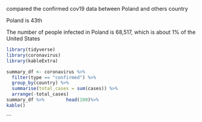 compared the confirmed cov19 data between Poland and others country

Poland is 43th

The number of people infected in Poland is 68,517, which is about 1% of the United States

```{r setup, include = FALSE}
library(tidyverse)
library(coronavirus)
library(kableExtra)
```



```{r, echo=FALSE, include=TRUE,Warning = FALSE}
summary_df <- coronavirus %>% 
  filter(type == "confirmed") %>%
  group_by(country) %>%
  summarise(total_cases = sum(cases)) %>%
  arrange(-total_cases)
summary_df %>%        head(100)%>%
kable()
```
```
